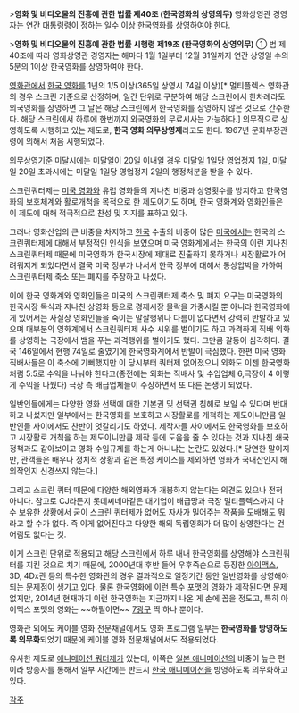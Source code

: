 >'''영화 및 비디오물의 진흥에 관한 법률 제40조 (한국영화의 상영의무)''' 영화상영관 경영자는 연간 대통령령이 정하는 일수 이상 한국영화를 상영하여야 한다.

>'''영화 및 비디오물의 진흥에 관한 법률 시행령 제19조 (한국영화의 상영의무)'''  ① 법 제40조에 따라 영화상영관 경영자는 해마다 1월 1일부터 12월 31일까지 연간 상영일 수의 5분의 1이상 한국영화를 상영하여야 한다.

[[영화관]]에서 [[한국 영화]]를 1년의 1/5 이상(365일 상영시 74일 이상)[* 멀티플렉스 영화관의 경우 스크린 기준으로 산정하며, 일간 단위로 구분하여 해당 스크린에서 한차례라도 외국영화를 상영하면 그 날은 해당 스크린에서 한국영화를 상영하지 않은 것으로 간주한다. 해당 스크린에서 하루에 한번까지 외국영화의 무료시사는 가능하다.] 의무적으로 상영하도록 시행하고 있는 제도로, '''한국 영화 의무상영제'''라고도 한다. 1967년 문화부장관령에 의해서 처음 시행되었다. 

의무상영기준 미달시에는 미달일이 20일 이내일 경우 미달일 1일당 영업정지 1일, 미달일 20일 초과시에는 미달일 1일당 영업정지 2일의 행정처분을 받을 수 있다.

스크린쿼터제는 [[미국 영화]]와 유럽 영화들의 지나친 비중과 상영횟수를 방지하고 한국영화의 보호체계와 활로개척을 목적으로 한 제도이기도 하며, 한국 영화계와 영화인들은 이 제도에 대해 적극적으로 찬성 및 지지를 표하고 있다.

그러나 영화산업의 큰 비중을 차지하고 [[한국]] 수출의 비중이 많은 [[미국]]에서는 한국의 스크린쿼터제에 대해서 부정적인 인식을 보였으며 미국 영화계에서는 한국의 이런 지나친 스크린쿼터제 때문에 미국영화가 한국시장에 제대로 진출하지 못하거나 시장활로가 어려워지게 되었다면서 결국 미국 정부가 나서서 한국 정부에 대해서 통상압박을 가하여 스크린쿼터제 축소 또는 폐지를 주장하고 나섰다. 

이에 한국 영화계와 영화인들은 미국의 스크린쿼터제 축소 및 폐지 요구는 미국영화의 한국시장 독식과 지나친 상영화 등으로 경제시장 몰락을 가중시킬 뿐 아니라 한국영화에게 있어서는 사실상 영화인들을 죽이는 말살행위나 다름이 없다면서 강력히 반발하고 있으며 대부분의 영화계에서 스크린쿼터제 사수 시위를 벌이기도 하고 과격하게 직배 외화를 상영하는 극장에서 뱀을 푸는 과격행위를 벌이기도 했다. 그만큼 갈등이 심각하다. 결국 146일에서 현행 74일로 줄였기에 한국영화계에서 반발이 극심했다. 한편 미국 영화 직배사들은 이 축소에 기뻐했지만 이 당시부터 쿼터제 없어졌으니 외화도 이젠 한국영화처럼 5:5로 수익을 나눠야 한다고(종전에는 외화는 직배사 및 수입업체 6,극장이 4 이렇게 수익을 나눴다) 극장 측 배급업체들이 주장하면서 또 다른 논쟁이 되었다.

일반인들에게는 다양한 영화 선택에 대한 기본권 및 선택권 침해로 보일 수 있다며 반대하고 나섰지만 일부에서는 한국영화를 보호하고 시장활로를 개척하는 제도이니만큼 일반인들 사이에서도 찬반이 엇갈리기도 하였다. 제작자들 사이에서도 한국영화를 보호하고 시장활로 개척을 하는 제도이니만큼 제작 등에 도움을 줄 수 있다는 것과 지나친 쇄국정책과도 같아보이고 영화 수입규제를 하는게 아니냐는 논란도 있었다.[* 당연한 말이지만, 관객들은 배우나 정치적 상황과 같은 특정 케이스를 제외하면 영화가 국내산인지 해외작인지 신경쓰지 않는다.]

그리고 스크린 퀴터 때문에 다양한 해외영화가 개봉하지 않는다는 의견도 있으나 전혀 아니다. 참고로  CJ라든지 롯데씨네마같은 대기업이 배급망과 극장 멀티플렉스까지 다수 보유한 상황에서 굳이 스크린 퀴터제가 없어도 자사가 밀어주는 작품을 도배해도 뭐라고 할 수가 없다. 즉 이게 없어진다고 다양한 해외 독립영화가 더 많이 상영한다는 건 어림도 없다는 것.

이게 스크린 단위로 적용되고 해당 스크린에서 하루 내내 한국영화를 상영해야 스크린쿼터를 지킨 것으로 치기 때문에, 2000년대 후반 들어 우후죽순으로 등장한 [[아이맥스]], 3D, 4Dx관 등의 특수한 영화관의 경우 결과적으로 일정기간 동안 일반영화를 상영해야 되는 문제점이 생기고 있다. 물론 한국영화에 이런 특수 포맷의 영화가 제작된다면 문제없지만, 2014년 현재까지 이런 한국영화는 지금까지 나온 게 손에 꼽을 정도고, 특히 아이맥스 포맷의 영화는 ~~하필이면~~ [[7광구(영화)|7광구]] 딱 하나 뿐이다.

영화관 외에도 케이블 영화 전문채널에서도 영화 프로그램 일부는 '''한국영화를 방영하도록 의무화'''되었기 때문에 케이블 영화 전문채널에서도 적용되었다. 

유사한 제도로 [[애니메이션 쿼터제]]가 있는데, 이쪽은 [[일본 애니메이션]]의 비중이 높은 편이라 방송사를 통해서 일부 시간에는 반드시 [[한국 애니메이션]]을 방영하도록 의무화하고 있다.

[[각주]]
